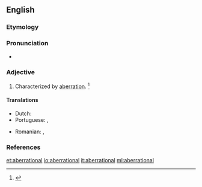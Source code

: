 ==English==

===Etymology===
{{suffix|aberration|al|lang=en}}

===Pronunciation===
* {{a|US}} {{IPA|/ˌæb.əˈɹeɪ.ʃən.l̩/|/ˌæb.əˈɹeɪ.ʃnl̩/|lang=en}}

===Adjective===
{{en-adj}}

# Characterized by [[aberration]]. {{defdate|Mid 19<sup>th</sup> century.}}<ref name=SOED>{{R:SOED5|page=4}}</ref>

====Translations====
{{trans-top|characterized by aberration}}
* Dutch: {{t|nl|met aberratie}}
* Portuguese: {{t|pt|aberrativo}}, {{t|pt|aberratório}}
{{trans-mid}}
* Romanian: {{t+|ro|aberant}}, {{t+|ro|aberativ}} {{qualifier|rare}}
{{trans-bottom}}

===References===
<references/>

[[et:aberrational]]
[[io:aberrational]]
[[it:aberrational]]
[[ml:aberrational]]